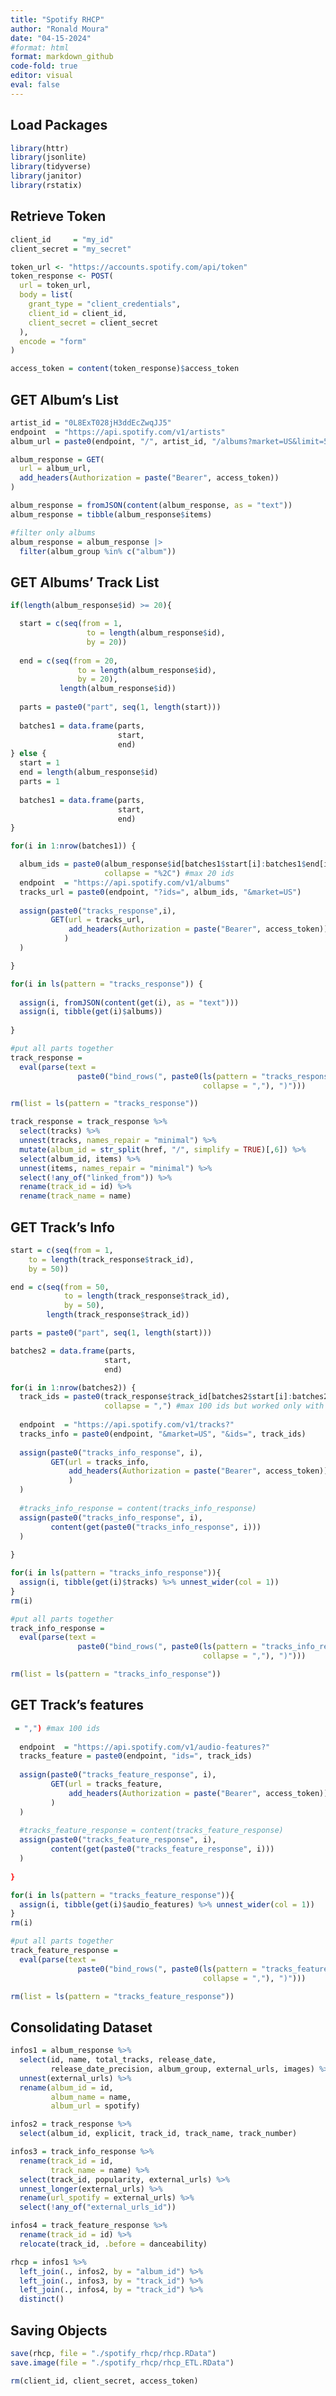 ```yaml
---
title: "Spotify RHCP"
author: "Ronald Moura"
date: "04-15-2024"
#format: html
format: markdown_github
code-fold: true
editor: visual
eval: false
---
```


## Load Packages

```r

library(httr)
library(jsonlite)
library(tidyverse)
library(janitor)
library(rstatix)

```

## Retrieve Token

```r

client_id     = "my_id"
client_secret = "my_secret"

token_url <- "https://accounts.spotify.com/api/token"
token_response <- POST(
  url = token_url,
  body = list(
    grant_type = "client_credentials",
    client_id = client_id,
    client_secret = client_secret
  ),
  encode = "form"
)

access_token = content(token_response)$access_token
```

## GET Album's List

```r

artist_id = "0L8ExT028jH3ddEcZwqJJ5"
endpoint  = "https://api.spotify.com/v1/artists"
album_url = paste0(endpoint, "/", artist_id, "/albums?market=US&limit=50") #max 50 albums

album_response = GET(
  url = album_url,
  add_headers(Authorization = paste("Bearer", access_token))
)

album_response = fromJSON(content(album_response, as = "text"))
album_response = tibble(album_response$items)

#filter only albums
album_response = album_response |> 
  filter(album_group %in% c("album"))

```

## GET Albums' Track List

```r

if(length(album_response$id) >= 20){ 

  start = c(seq(from = 1,
                 to = length(album_response$id),
                 by = 20))
  
  end = c(seq(from = 20,
               to = length(album_response$id),
               by = 20),
           length(album_response$id))
  
  parts = paste0("part", seq(1, length(start)))
  
  batches1 = data.frame(parts,
                        start,
                        end)
} else {
  start = 1
  end = length(album_response$id)
  parts = 1
  
  batches1 = data.frame(parts,
                        start,
                        end)
}

for(i in 1:nrow(batches1)) {

  album_ids = paste0(album_response$id[batches1$start[i]:batches1$end[i]], 
                     collapse = "%2C") #max 20 ids
  endpoint  = "https://api.spotify.com/v1/albums"
  tracks_url = paste0(endpoint, "?ids=", album_ids, "&market=US")
  
  assign(paste0("tracks_response",i), 
         GET(url = tracks_url,
             add_headers(Authorization = paste("Bearer", access_token))
            )
  )

}

for(i in ls(pattern = "tracks_response")) {
  
  assign(i, fromJSON(content(get(i), as = "text")))
  assign(i, tibble(get(i)$albums))
  
}

#put all parts together
track_response = 
  eval(parse(text = 
               paste0("bind_rows(", paste0(ls(pattern = "tracks_response"), 
                                           collapse = ","), ")")))

rm(list = ls(pattern = "tracks_response"))

track_response = track_response %>%
  select(tracks) %>%
  unnest(tracks, names_repair = "minimal") %>%
  mutate(album_id = str_split(href, "/", simplify = TRUE)[,6]) %>%
  select(album_id, items) %>%
  unnest(items, names_repair = "minimal") %>%
  select(!any_of("linked_from")) %>%
  rename(track_id = id) %>%
  rename(track_name = name)

```

## GET Track's Info

```r

start = c(seq(from = 1, 
    to = length(track_response$track_id), 
    by = 50))

end = c(seq(from = 50, 
            to = length(track_response$track_id), 
            by = 50), 
        length(track_response$track_id))

parts = paste0("part", seq(1, length(start)))

batches2 = data.frame(parts,
                     start,
                     end)

for(i in 1:nrow(batches2)) {
  track_ids = paste0(track_response$track_id[batches2$start[i]:batches2$end[i]],
                     collapse = ",") #max 100 ids but worked only with 50
  
  endpoint  = "https://api.spotify.com/v1/tracks?"
  tracks_info = paste0(endpoint, "&market=US", "&ids=", track_ids)
  
  assign(paste0("tracks_info_response", i), 
         GET(url = tracks_info,
             add_headers(Authorization = paste("Bearer", access_token))
             )
  )
  
  #tracks_info_response = content(tracks_info_response)
  assign(paste0("tracks_info_response", i),
         content(get(paste0("tracks_info_response", i)))
  )
  
}

for(i in ls(pattern = "tracks_info_response")){
  assign(i, tibble(get(i)$tracks) %>% unnest_wider(col = 1))
}
rm(i)

#put all parts together
track_info_response = 
  eval(parse(text = 
               paste0("bind_rows(", paste0(ls(pattern = "tracks_info_response"), 
                                           collapse = ","), ")")))

rm(list = ls(pattern = "tracks_info_response"))

```

## GET Track's features

```r

 = ",") #max 100 ids
  
  endpoint  = "https://api.spotify.com/v1/audio-features?"
  tracks_feature = paste0(endpoint, "ids=", track_ids)
  
  assign(paste0("tracks_feature_response", i), 
         GET(url = tracks_feature,
             add_headers(Authorization = paste("Bearer", access_token))
         )
  )
  
  #tracks_feature_response = content(tracks_feature_response)
  assign(paste0("tracks_feature_response", i),
         content(get(paste0("tracks_feature_response", i)))
  )
  
}

for(i in ls(pattern = "tracks_feature_response")){
  assign(i, tibble(get(i)$audio_features) %>% unnest_wider(col = 1))
}
rm(i)

#put all parts together
track_feature_response = 
  eval(parse(text = 
               paste0("bind_rows(", paste0(ls(pattern = "tracks_feature_response"), 
                                           collapse = ","), ")")))

rm(list = ls(pattern = "tracks_feature_response"))

```

## Consolidating Dataset

```r

infos1 = album_response %>%
  select(id, name, total_tracks, release_date, 
         release_date_precision, album_group, external_urls, images) %>%
  unnest(external_urls) %>%
  rename(album_id = id,
         album_name = name,
         album_url = spotify)

infos2 = track_response %>%
  select(album_id, explicit, track_id, track_name, track_number)

infos3 = track_info_response %>%
  rename(track_id = id,
         track_name = name) %>%
  select(track_id, popularity, external_urls) %>%
  unnest_longer(external_urls) %>%
  rename(url_spotify = external_urls) %>%
  select(!any_of("external_urls_id"))

infos4 = track_feature_response %>%
  rename(track_id = id) %>%
  relocate(track_id, .before = danceability)

rhcp = infos1 %>%
  left_join(., infos2, by = "album_id") %>%
  left_join(., infos3, by = "track_id") %>%
  left_join(., infos4, by = "track_id") %>%
  distinct()

```

## Saving Objects

```r

save(rhcp, file = "./spotify_rhcp/rhcp.RData")
save.image(file = "./spotify_rhcp/rhcp_ETL.RData")

rm(client_id, client_secret, access_token)
```
